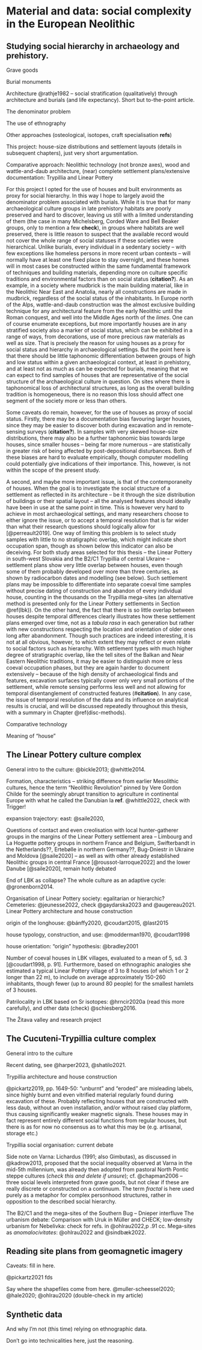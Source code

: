 # Material and data: social complexity in the European Neolithic {#material}

## Studying social hierarchy in archaeology and prehistory. {#complexity-archaeo}

Grave goods

Burial monuments

Architecture @rathje1982 -- social stratification (qualitatively) through architecture and burials (and life expectancy). Short but to-the-point article.

The denominator problem

The use of ethnography

Other approaches (osteological, isotopes, craft specialisation **refs**)

This project: house-size distributions and settlement layouts (details in subsequent chapters), just very short argumentation.

Comparative approach: Neolithic technology (not bronze axes), wood and wattle-and-daub architecture, (near) complete settlement plans/extensive documentation: Trypillia and Linear Pottery

For this project I opted for the use of houses and built environments as proxy for social hierarchy. In this way I hope to largely avoid the denominator problem associated with burials. While it is true that for many archaeological culture groups in late prehistory habitats are poorly preserved and hard to discover, leaving us still with a limited understanding of them (the case in many Michelsberg, Corded Ware and Bell Beaker groups, only to mention a few **check**), in groups where habitats are well preserved, there is little reason to suspect that the available record would not cover the whole range of social statuses if these societies were hierarchical. Unlike burials, every individual in a sedentary society -- with few exceptions like homeless persons in more recent urban contexts -- will normally have at least one fixed place to stay overnight, and these homes will in most cases be constructed within the same fundamental framework of techniques and building materials, depending more on culture specific traditions and environmental factors than on social status (**citation?**). As an example, in a society where mudbrick is the main building material, like in the Neolithic Near East and Anatolia, nearly all constructions are made in mudbrick, regardless of the social status of the inhabitants. In Europe north of the Alps, wattle-and-daub construction was the almost exclusive building technique for any architectural feature from the early Neolithic until the Roman conquest, and well into the Middle Ages north of the *limes*. One can of course enumerate exceptions, but more importantly houses are in any stratified society also a marker of social status, which can be exhibited in a range of ways, from decorations, use of more precious raw materials as well as size. That is precisely the reason for using houses as a proxy for social status and hierarchy in archaeological settings. But the point here is that there should be little taphonomic differentiation between groups of high and low status within a given archaeological context, at least in prehistory, and at least not as much as can be expected for burials, meaning that we can expect to find samples of houses that are representative of the social structure of the archaeological culture in question. On sites where there is taphonomical loss of architectural structures, as long as the overall building tradition is homogeneous, there is no reason this loss should affect one segment of the society more or less than others.

Some caveats do remain, however, for the use of houses as proxy of social status. Firstly, there may be a documentation bias favouring larger houses, since they may be easier to discover both during excavation and in remote-sensing surveys (**citation?**). In samples with very skewed house-size distributions, there may also be a further taphonomic bias towards large houses, since smaller houses -- being far more numerous -- are statistically in greater risk of being affected by post-depositional disturbances. Both of these biases are hard to evaluate empirically, though computer modelling could potentially give indications of their importance. This, however, is not within the scope of the present study.

A second, and maybe more important issue, is that of the contemporaneity of houses. When the goal is to investigate the social structure of a settlement as reflected in its architecture -- be it through the size distribution of buildings or their spatial layout -- all the analysed features should ideally have been in use at the same point in time. This is however very hard to achieve in most archaeological settings, and many researchers choose to either ignore the issue, or to accept a temporal resolution that is far wider than what their research questions should logically allow for [@perreault2019]. One way of limiting this problem is to select study samples with little to no stratigraphic overlap, which might indicate short occupation span, though as shown below this indicator can also be deceiving. For both study areas selected for this thesis -- the Linear Pottery in south-west Slovakia and the B2/C1 Trypillia of central Ukraine -- settlement plans show very little overlap between houses, even though some of them probably developed over more than three centuries, as shown by radiocarbon dates and modelling (see below). Such settlement plans may be impossible to differentiate into separate coeval time samples without precise dating of construction and abandon of every individual house, counting in the thousands on the Trypillia mega-sites (an alternative method is presented only for the Linear Pottery settlements in Section \@ref(lbk)). On the other hand, the fact that there is so little overlap between houses despite temporal differences clearly illustrates how these settlement plans emerged over time, not as a *tabula rasa* in each generation but rather with new constructions respecting the location and orientation of older ones long after abandonment. Though such practices are indeed interesting, it is not at all obvious, however, to which extent they may reflect or even relate to social factors such as hierarchy. With settlement types with much higher degree of stratigraphic overlap, like the tell sites of the Balkan and Near Eastern Neolithic traditions, it may be easier to distinguish more or less coeval occupation phases, but they are again harder to document extensively -- because of the high density of archaeological finds and features, excavation surfaces typically cover only very small portions of the settlement, while remote sensing performs less well and not allowing for temporal disentanglement of constructed features (\#**citation**). In any case, the issue of temporal resolution of the data and its influence on analytical results is crucial, and will be discussed repeatedly throughout this thesis, with a summary in Chapter \@ref(disc-methods).

Comparative technology

Meaning of "house"

## The Linear Pottery culture complex {#lbk}

General intro to the culture: @bickle2013; @whittle2014.

Formation, characteristics -- striking difference from earlier Mesolithic cultures, hence the term "Neolithic Revolution" pinned by Vere Gordon Childe for the seemingly abrupt transition to agriculture in continental Europe with what he called the Danubian Ia **ref**. @whittle2022, check with Trigger!

expansion trajectory: east: @saile2020,

Questions of contact and even creolisation with local hunter-gatherer groups in the margins of the Linear Pottery settlement area -- Limbourg and La Hoguette pottery groups in northern France and Belgium, Swifterbandt in the Netherlands??, Ertebølle in northern Germany??, Bug-Dniestr in Ukraine and Moldova [@saile2020] -- as well as with other already established Neolithic groups in central France [@roussot-larroque2022] and the lower Danube [@saile2020], remain hotly debated

End of LBK as collapse? The whole culture as an adaptive cycle: @gronenborn2014.

Organisation of Linear Pottery society: egalitarian or hierarchic? Cemeteries: @jeunesse2022, check @gaydarska2023 and @augereau2021. Linear Pottery architecture and house construction

origin of the longhouse: @bánffy2020, @coudart2015, @last2015

house typology, construction, and use: @modderman1970, @coudart1998

house orientation: "origin" hypothesis: @bradley2001

Number of coeval houses in LBK villages, evaluated to a mean of 5, sd. 3 [@coudart1998, p. 91]. Furthermore, based on ethnographic analogies she estimated a typical Linear Pottery village of 3 to 8 houses (of which 1 or 2 longer than 22 m), to include on average approximately 150-260 inhabitants, though fewer (up to around 80 people) for the smallest hamlets of 3 houses.

Patrilocality in LBK based on Sr isotopes: @hrncir2020a (read this more carefully), and other data (check) @schiesberg2016.

The Žitava valley and research project

## The Cucuteni-Trypillia culture complex {#trypillia}

General intro to the culture

Recent dating, see @harper2023, @shatilo2021.

Trypillia architecture and house construction

@pickartz2019, pp. 1649-50: "unburnt" and "eroded" are misleading labels, since highly burnt and even vitrified material regularly found during excavation of these. Probably reflecting houses that are constructed with less daub, without an oven installation, and/or without raised clay platform, thus causing significantly weaker magnetic signals. These houses may in fact represent entirely different social functions from regular houses, but there is as for now no consensus as to what this may be (e.g. artisanal, storage etc.)

Trypillia social organisation: current debate

Side note on Varna: Lichardus (1991; also Gimbutas), as discussed in @kadrow2013, proposed that the social inequality observed at Varna in the mid-5th millennium, was already then adopted from pastoral North Pontic steppe cultures (*check this and delete if unsure*); cf. @chapman2006 -- three social levels interpreted from grave goods, but not clear if these are really discrete or constructed on a continuum. The term *fractal* is here used purely as a metaphor for complex personhood structures, rather in opposition to the described social hierarchy.

The B2/C1 and the mega-sites of the Southern Bug -- Dnieper interfluve The urbanism debate: Comparison with Uruk in Müller and CHECK; low-density urbanism for Nebelivka: check for refs. in @ohlrau2022,p .91 cc. Mega-sites as *anomalocivitates*: @ohlrau2022 and @sindbæk2022.

## Reading site plans from geomagnetic imagery

Caveats: fill in here.

@pickartz2021 fds

Say where the shapefiles come from here. @muller-scheessel2020; @hale2020; @ohlrau2020 (double-check in my article)

## Synthetic data

And why I'm not (this time) relying on ethnographic data.

Don't go into technicalities here, just the reasoning.
